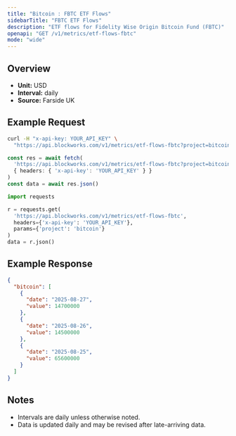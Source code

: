 ```yaml
---
title: "Bitcoin : FBTC ETF Flows"
sidebarTitle: "FBTC ETF Flows"
description: "ETF flows for Fidelity Wise Origin Bitcoin Fund (FBTC)"
openapi: "GET /v1/metrics/etf-flows-fbtc"
mode: "wide"
---
```


## Overview

- **Unit:** USD
- **Interval:** daily
- **Source:** Farside UK

## Example Request

<CodeGroup>

```bash cURL
curl -H "x-api-key: YOUR_API_KEY" \
  "https://api.blockworks.com/v1/metrics/etf-flows-fbtc?project=bitcoin"
```

```typescript TypeScript
const res = await fetch(
  'https://api.blockworks.com/v1/metrics/etf-flows-fbtc?project=bitcoin',
  { headers: { 'x-api-key': 'YOUR_API_KEY' } }
)
const data = await res.json()
```

```python Python
import requests

r = requests.get(
  'https://api.blockworks.com/v1/metrics/etf-flows-fbtc',
  headers={'x-api-key': 'YOUR_API_KEY'},
  params={'project': 'bitcoin'}
)
data = r.json()
```

</CodeGroup>

## Example Response

```json
{
  "bitcoin": [
    {
      "date": "2025-08-27",
      "value": 14700000
    },
    {
      "date": "2025-08-26",
      "value": 14500000
    },
    {
      "date": "2025-08-25",
      "value": 65600000
    }
  ]
}
```

## Notes
- Intervals are daily unless otherwise noted.
- Data is updated daily and may be revised after late-arriving data.
